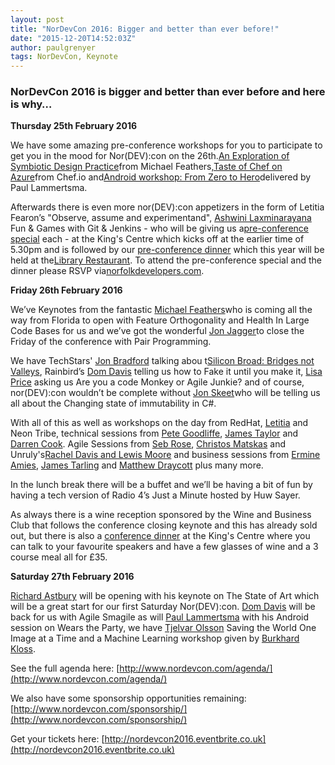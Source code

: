 ```yaml
---
layout: post
title: "NorDevCon 2016: Bigger and better than ever before!"
date: "2015-12-20T14:52:03Z"
author: paulgrenyer
tags: NorDevCon, Keynote
---
```


### NorDevCon 2016 is bigger and better than ever before and here is why…

**Thursday 25th February 2016**

We have some amazing pre-conference workshops for you to participate to get you in the mood for Nor(DEV):con on the 26th.[An Exploration of Symbiotic Design Practice](http://www.nordevcon.com/sessions/#michaelfeathers)from Michael Feathers,[Taste of Chef on Azure](http://www.nordevcon.com/sessions/#chefio)from Chef.io and[Android workshop: From Zero to Hero](http://www.nordevcon.com/sessions/#paullammertsma)delivered by Paul Lammertsma.

Afterwards there is even more nor(DEV):con appetizers in the form of Letitia Fearon’s "Observe, assume and experimentand", [Ashwini Laxminarayana](http://www.nordevcon.com/sessions/#ashwini) Fun & Games with Git & Jenkins - who will be giving us a[pre-conference special](http://www.meetup.com/Norfolk-Developers-NorDev/events/225604888/) each - at the King's Centre which kicks off at the earlier time of 5.30pm and is followed by our [pre-conference dinner](http://www.meetup.com/Norfolk-Developers-NorDev/events/226204343/) which this year will be held at the[Library Restaurant](http://www.thelibraryrestaurant.co.uk/#welcome). To attend the pre-conference special and the dinner please RSVP via[norfolkdevelopers.com](http://norfolkdevelopers.com).

**Friday 26th February 2016**

We’ve Keynotes from the fantastic [Michael Feathers](http://www.nordevcon.com/sessions/#michaelfeathers)who is coming all the way from Florida to open with Feature Orthogonality and Health In Large Code Bases for us and we’ve got the wonderful [Jon Jagger](http://www.nordevcon.com/sessions/#jonjagger)to close the Friday of the conference with Pair Programming.

We have TechStars' [Jon Bradford](http://www.nordevcon.com/sessions/#jonbradford) talking abou t[Silicon Broad: Bridges not Valleys](http://www.nordevcon.com/sessions/#jonbradford), Rainbird’s [Dom Davis](http://www.nordevcon.com/sessions/#domdavis) telling us how to Fake it until you make it, [Lisa Price](http://www.nordevcon.com/sessions/#lisaprice) asking us Are you a code Monkey or Agile Junkie? and of course, nor(DEV):con wouldn’t be complete without [Jon Skeet](http://www.nordevcon.com/sessions/#jonskeet)who will be telling us all about the Changing state of immutability in C#.

With all of this as well as workshops on the day from RedHat, [Letitia](http://www.nordevcon.com/sessions/#letitiafearon) and Neon Tribe, technical sessions from [Pete Goodliffe](http://www.nordevcon.com/sessions/#petegoodliffe), [James Taylor](http://www.nordevcon.com/sessions/#jamestaylor) and [Darren Cook](http://www.nordevcon.com/sessions/#darrencook). Agile Sessions from [Seb Rose](http://www.nordevcon.com/sessions/#sebrose), [Christos Matskas](http://www.nordevcon.com/sessions/#christosmatskas) and Unruly's[Rachel Davis and Lewis Moore](http://www.nordevcon.com/sessions/#rachellewis) and business sessions from [Ermine Amies](http://www.nordevcon.com/sessions/#ermineamies), [James Tarling](http://www.nordevcon.com/sessions/#jamestarling) and [Matthew Draycott](http://www.nordevcon.com/sessions/#matthewdraycott) plus many more.

In the lunch break there will be a buffet and we’ll be having a bit of fun by having a tech version of Radio 4’s Just a Minute hosted by Huw Sayer.

As always there is a wine reception sponsored by the Wine and Business Club that follows the conference closing keynote and this has already sold out, but there is also a [conference dinner](http://www.nordevcon.com/dinner-and-wine-reception-2016/) at the King's Centre where you can talk to your favourite speakers and have a few glasses of wine and a 3 course meal all for £35.

**Saturday 27th February 2016**

[Richard Astbury](http://www.nordevcon.com/sessions/#richardastbury) will be opening with his keynote on The State of Art which will be a great start for our first Saturday Nor(DEV):con. [Dom Davis](http://www.nordevcon.com/sessions/#domdavis) will be back for us with Agile Smagile as will [Paul Lammertsma](http://www.nordevcon.com/sessions/#paullammertsma) with his Android session on Wears the Party, we have [Tjelvar Olsson](http://www.nordevcon.com/sessions/#tjelvarolsson) Saving the World One Image at a Time and a Machine Learning workshop given by [Burkhard Kloss](http://www.nordevcon.com/sessions/#burkhardkloss).

See the full agenda here: [http://www.nordevcon.com/agenda/](http://www.nordevcon.com/agenda/)

We also have some sponsorship opportunities remaining: [http://www.nordevcon.com/sponsorship/](http://www.nordevcon.com/sponsorship/)

Get your tickets here: [http://nordevcon2016.eventbrite.co.uk](http://nordevcon2016.eventbrite.co.uk)
